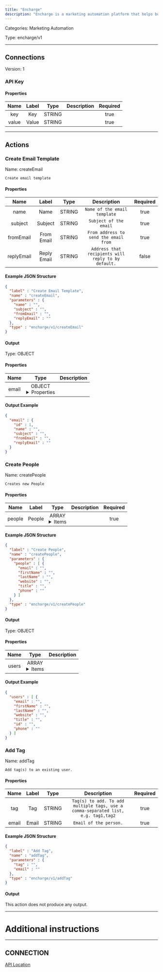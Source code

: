 ```yaml
---
title: "Encharge"
description: "Encharge is a marketing automation platform that helps businesses automate their customer communication and marketing campaigns."
---
```



Categories: Marketing Automation


Type: encharge/v1

<hr />



## Connections

Version: 1


### API Key

#### Properties

|      Name       |      Label     |     Type     |     Description     | Required |
|:---------------:|:--------------:|:------------:|:-------------------:|:--------:|
| key | Key | STRING |  | true |
| value | Value | STRING |  | true |





<hr />



## Actions


### Create Email Template
Name: createEmail

`Create email template`

#### Properties

|      Name       |      Label     |     Type     |     Description     | Required |
|:---------------:|:--------------:|:------------:|:-------------------:|:--------:|
| name | Name | STRING | `Name of the email template` | true |
| subject | Subject | STRING | `Subject of the email` | true |
| fromEmail | From Email | STRING | `From address to send the email from` | true |
| replyEmail | Reply Email | STRING | `Address that recipients will reply to by default.` | false |

#### Example JSON Structure
```json
{
  "label" : "Create Email Template",
  "name" : "createEmail",
  "parameters" : {
    "name" : "",
    "subject" : "",
    "fromEmail" : "",
    "replyEmail" : ""
  },
  "type" : "encharge/v1/createEmail"
}
```

#### Output



Type: OBJECT


#### Properties

|     Name     |     Type     |     Description     |
|:------------:|:------------:|:-------------------:|
| email | OBJECT <details> <summary> Properties </summary> &#123;INTEGER\(id), STRING\(name), STRING\(subject), STRING\(fromEmail), STRING\(replyEmail)&#125; </details> |  |




#### Output Example
```json
{
  "email" : {
    "id" : 1,
    "name" : "",
    "subject" : "",
    "fromEmail" : "",
    "replyEmail" : ""
  }
}
```


### Create People
Name: createPeople

`Creates new People`

#### Properties

|      Name       |      Label     |     Type     |     Description     | Required |
|:---------------:|:--------------:|:------------:|:-------------------:|:--------:|
| people | People | ARRAY <details> <summary> Items </summary> [&#123;STRING\(email), STRING\(firstName), STRING\(lastName), STRING\(website), STRING\(title), STRING\(phone)&#125;] </details> |  | true |

#### Example JSON Structure
```json
{
  "label" : "Create People",
  "name" : "createPeople",
  "parameters" : {
    "people" : [ {
      "email" : "",
      "firstName" : "",
      "lastName" : "",
      "website" : "",
      "title" : "",
      "phone" : ""
    } ]
  },
  "type" : "encharge/v1/createPeople"
}
```

#### Output



Type: OBJECT


#### Properties

|     Name     |     Type     |     Description     |
|:------------:|:------------:|:-------------------:|
| users | ARRAY <details> <summary> Items </summary> [&#123;STRING\(email), STRING\(firstName), STRING\(lastName), STRING\(website), STRING\(title), STRING\(id), STRING\(phone)&#125;] </details> |  |




#### Output Example
```json
{
  "users" : [ {
    "email" : "",
    "firstName" : "",
    "lastName" : "",
    "website" : "",
    "title" : "",
    "id" : "",
    "phone" : ""
  } ]
}
```


### Add Tag
Name: addTag

`Add tag(s) to an existing user.`

#### Properties

|      Name       |      Label     |     Type     |     Description     | Required |
|:---------------:|:--------------:|:------------:|:-------------------:|:--------:|
| tag | Tag | STRING | `Tag(s) to add. To add multiple tags, use a comma-separated list, e.g. tag1,tag2` | true |
| email | Email | STRING | `Email of the person.` | true |

#### Example JSON Structure
```json
{
  "label" : "Add Tag",
  "name" : "addTag",
  "parameters" : {
    "tag" : "",
    "email" : ""
  },
  "type" : "encharge/v1/addTag"
}
```

#### Output

This action does not produce any output.






<hr />

# Additional instructions
<hr />

## CONNECTION

[API Location](https://app.encharge.io/settings/account)
